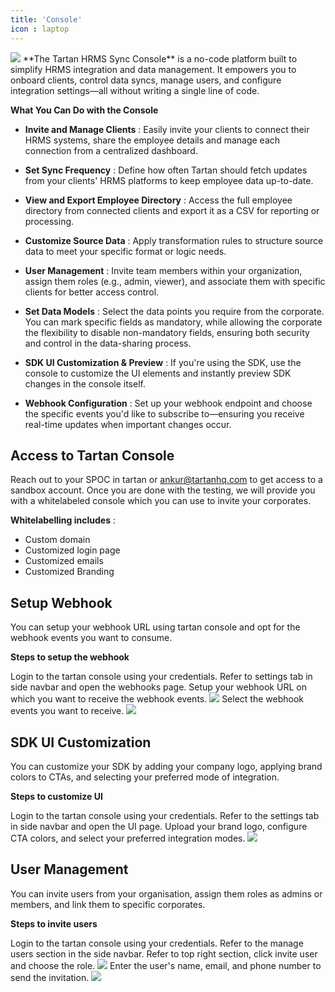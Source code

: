 ```yaml
---
title: 'Console'
icon : laptop
---
```

<Frame> <img src="/images/login.png"/> </Frame>
**The Tartan HRMS Sync Console** is a no-code platform built to simplify HRMS integration and data management. It empowers you to onboard clients, control data syncs, manage users, and configure integration settings—all without writing a single line of code.

**What You Can Do with the Console**

- **Invite and Manage Clients** : Easily invite your clients to connect their HRMS systems, share the employee details and manage each connection from a centralized dashboard.

- **Set Sync Frequency** : Define how often Tartan should fetch updates from your clients' HRMS platforms to keep employee data up-to-date.

- **View and Export Employee Directory** : Access the full employee directory from connected clients and export it as a CSV for reporting or processing.

- **Customize Source Data** : Apply transformation rules to structure source data to meet your specific format or logic needs.

- **User Management** : Invite team members within your organization, assign them roles (e.g., admin, viewer), and associate them with specific clients for better access control.

- **Set Data Models** : Select the data points you require from the corporate. You can mark specific fields as mandatory, while allowing the corporate the flexibility to disable non-mandatory fields, ensuring both security and control in the data-sharing process.

- **SDK UI Customization & Preview** : If you're using the SDK, use the console to customize the UI elements and instantly preview SDK changes in the console itself.

- **Webhook Configuration** : Set up your webhook endpoint and choose the specific events you'd like to subscribe to—ensuring you receive real-time updates when important changes occur.


## Access to Tartan Console
Reach out to your SPOC in tartan or [ankur@tartanhq.com](mailto:ankur@tartanhq.com) to get access to a sandbox account.
Once you are done with the testing, we will provide you with a whitelabeled console which you can use to invite your corporates.

**Whitelabelling includes** :
- Custom domain 
- Customized login page
- Customized emails
- Customized Branding


## Setup Webhook 
You can setup your webhook URL using tartan console and opt for the webhook events you want to consume.

**Steps to setup the webhook**

<Steps> 
  <Step title="Login to tartan console">
    Login to the tartan console using your credentials.
  </Step>
<Step title="Open settings">
    Refer to settings tab in side navbar and open the webhooks page.
  </Step>
  <Step title="Setup webhook URL">
   Setup your webhook URL on which you want to receive the webhook events.
   <Frame> <img src="/images/webhook.png"/> </Frame>
  </Step>
  <Step title="Setup webhook events">
   Select the webhook events you want to receive.
  <Frame> <img src="/images/webhook-events.png"/> </Frame>
  </Step>
</Steps> 

## SDK UI Customization
You can customize your SDK by adding your company logo, applying brand colors to CTAs, and selecting your preferred mode of integration.

**Steps to customize UI**

<Steps> 
  <Step title="Login to tartan console">
    Login to the tartan console using your credentials.
  </Step>
<Step title="Open settings">
    Refer to the settings tab in side navbar and open the UI page.
  </Step>
  <Step title="Setup logo and CTA color">
  Upload your brand logo, configure CTA colors, and select your preferred integration modes.
  <Frame> <img src="/images/ui-customize.png"/> </Frame>
  </Step>

</Steps> 

## User Management
You can invite users from your organisation, assign them roles as admins or members, and link them to specific corporates.

**Steps to invite users**

<Steps> 
  <Step title="Login to tartan console">
    Login to the tartan console using your credentials.
  </Step>
<Step title="Click Manage Users">
    Refer to the manage users section in the side navbar.
  </Step>
  <Step title="Select Role">
   Refer to top right section, click invite user and choose the role.
  <Frame> <img src="/images/user-management.png"/> </Frame>
  </Step>
<Step title="Invite User">
   Enter the user's name, email, and phone number to send the invitation.
  <Frame> <img src="/images/invite-user.png"/> </Frame>
  </Step>
</Steps> 
